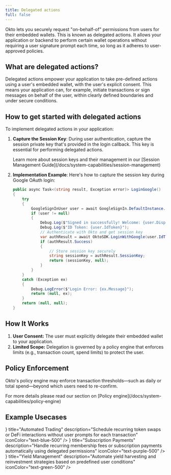 ```yaml
---
title: Delegated actions
full: false
---
```



Okto lets you securely request "on-behalf-of" permissions from users for their embedded wallets. This is known as delegated actions. It allows your application or backend to perform certain wallet operations without requiring a user signature prompt each time, so long as it adheres to user-approved policies.

## What are delegated actions?

Delegated actions empower your application to take pre-defined actions using a user's embedded wallet, with the user's explicit consent. This means your application can, for example, initiate transactions or sign messages on behalf of the user, within clearly defined boundaries and under secure conditions.

## How to get started with delegated actions

To implement delegated actions in your application:

1. **Capture the Session Key**:
   During user authentication, capture the session private key that's provided in the login callback. This key is essential for performing delegated actions.

   <Callout type="info">
   Learn more about session keys and their management in our [Session Management Guide](/docs/system-capabilities/session-management)
   </Callout>

2. **Implementation Example**:
   Here's how to capture the session key during Google OAuth login:

   ```csharp
   public async Task<(string result, Exception error)> LoginGoogle()
   {
       try
       {
           GoogleSignInUser user = await GoogleSignIn.DefaultInstance.SignIn();
           if (user != null)
           {
               Debug.Log($"Signed in successfully! Welcome: {user.DisplayName}");
               Debug.Log($"ID Token: {user.IdToken}");
               // Authenticate with Okto and get session key
               var authResult = await OktoSDK.LoginWithGoogle(user.IdToken);
               if (authResult.Success)
               {
                   // Store session key securely
                   string sessionKey = authResult.SessionKey;
                   return (sessionKey, null);
               }
           }
       }
       catch (Exception ex)
       {
           Debug.LogError($"Login Error: {ex.Message}");
           return (null, ex);
       }
       return (null, null);
   }
   ```

## How It Works
1. **User Consent:** The user must explicitly delegate their embedded wallet to your application.
2. **Limited Scope:** Delegation is governed by a policy engine that enforces limits (e.g., transaction count, spend limits) to protect the user.

## Policy Enforcement
Okto's policy engine may enforce transaction thresholds—such as daily or total spend—beyond which users need to re-confirm.

<Callout type="info">
For more details please read our section on [Policy engine](/docs/system-capabilities/policy-engine)
</Callout>

## Example Usecases

<div className="grid grid-cols-1 md:grid-cols-3 gap-6">
  <FeatureCard
    icon={<LuArrowRightLeft size={20} />}
    title="Automated Trading"
    description="Schedule recurring token swaps or DeFi interactions without user prompts for each transaction"
    iconColor="text-blue-500"
  />
  <FeatureCard
    icon={<LuCalendarClock size={20} />}
    title="Subscription Payments"
    description="Handle recurring membership fees or subscription payments automatically using delegated permissions"
    iconColor="text-purple-500"
  />
  <FeatureCard
    icon={<LuSprout size={20} />}
    title="Yield Management"
    description="Automate yield harvesting and reinvestment strategies based on predefined user conditions"
    iconColor="text-green-500"
  />
</div>


